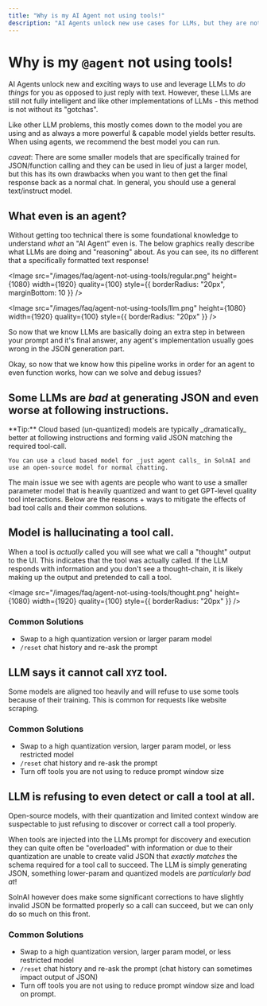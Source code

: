 ```yaml
---
title: "Why is my AI Agent not using tools!"
description: "AI Agents unlock new use cases for LLMs, but they are not foolproof. Read on for common issues with OSS LLMs not using tools."
---
```



# Why is my `@agent` not using tools!

AI Agents unlock new and exciting ways to use and leverage LLMs to _do things_ for you as opposed to just reply with text. However, these LLMs are still not fully intelligent and like other implementations
of LLMs - this method is not without its "gotchas".

Like other LLM problems, this mostly comes down to the model you are using and as always a more powerful & capable model yields better results. When using agents, we recommend the best model you can run.

_caveat_: There are some smaller models that are specifically trained for JSON/function calling and they can be used in lieu of just a larger model, but this has its own drawbacks when you want to
then get the final response back as a normal chat. In general, you should use a general text/instruct model.

## What even is an agent?

Without getting too technical there is some foundational knowledge to understand _what_ an "AI Agent" even is. The below graphics really
describe what LLMs are doing and "reasoning" about. As you can see, its no different that a specifically formatted text response!

<Image
  src="/images/faq/agent-not-using-tools/regular.png"
  height={1080}
  width={1920}
  quality={100}
  style={{ borderRadius: "20px", marginBottom: 10 }}
/>

<Image
  src="/images/faq/agent-not-using-tools/llm.png"
  height={1080}
  width={1920}
  quality={100}
  style={{ borderRadius: "20px" }}
/>

So now that we know LLMs are basically doing an extra step in between your prompt and it's final answer, any agent's implementation usually goes wrong in the JSON generation part.

Okay, so now that we know how this pipeline works in order for an agent to even function works, how can we solve and debug issues?

## Some LLMs are _bad_ at generating JSON and even worse at following instructions.

<Callout type="info" emoji="️💡">
  **Tip:**
    Cloud based (un-quantized) models are typically _dramatically_ better at following instructions and forming valid JSON matching the required tool-call.

    You can use a cloud based model for _just agent calls_ in SolnAI and use an open-source model for normal chatting.

</Callout>

The main issue we see with agents are people who want to use a smaller parameter model that is heavily quantized and want to get GPT-level quality tool interactions.
Below are the reasons + ways to mitigate the effects of bad tool calls and their common solutions.

## Model is hallucinating a tool call.

When a tool is _actually_ called you will see what we call a "thought" output to the UI. This indicates that the tool was actually called. If the LLM responds with information and you don't see a thought-chain, it is likely
making up the output and pretended to call a tool.

<Image
  src="/images/faq/agent-not-using-tools/thought.png"
  height={1080}
  width={1920}
  quality={100}
  style={{ borderRadius: "20px" }}
/>

### Common Solutions

- Swap to a high quantization version or larger param model
- `/reset` chat history and re-ask the prompt

## LLM says it cannot call `XYZ` tool.

Some models are aligned too heavily and will refuse to use some tools because of their training. This is common for requests like website scraping.

### Common Solutions

- Swap to a high quantization version, larger param model, or less restricted model
- `/reset` chat history and re-ask the prompt
- Turn off tools you are not using to reduce prompt window size

## LLM is refusing to even detect or call a tool at all.

Open-source models, with their quantization and limited context window are suspectable to just refusing to discover or correct call a tool properly.

When tools are injected into the LLMs prompt for discovery and execution they can quite often be "overloaded" with information or due to their quantization are unable
to create valid JSON that _exactly matches_ the schema required for a tool call to succeed. The LLM is simply generating JSON, something lower-param and quantized models are _particularly bad at_!

SolnAI however does make some significant corrections to have slightly invalid JSON be formatted properly so a call can succeed, but we can only do so much on this front.

### Common Solutions

- Swap to a high quantization version, larger param model, or less restricted model
- `/reset` chat history and re-ask the prompt (chat history can sometimes impact output of JSON)
- Turn off tools you are not using to reduce prompt window size and load on prompt.
